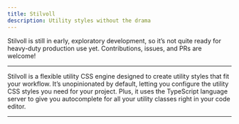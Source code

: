 ```yaml
---
title: Stilvoll
description: Utility styles without the drama
---
```



<Aside type="caution" title="Watch out!">
  Stilvoll is still in early, exploratory development, so it’s not quite ready
  for heavy-duty production use yet. Contributions, issues, and PRs are welcome!
</Aside>

---

Stilvoll is a flexible utility CSS engine designed to create utility styles that fit your workflow. It’s unopinionated by default, letting you configure the utility CSS styles you need for your project. Plus, it uses the TypeScript language server to give you autocomplete for all your utility classes right in your code editor.

---

<LinkCard title="Use it as a Vite Plugin" href="/integrations/vite" />
<LinkCard title="Use it as a PostCSS Plugin" href="/integrations/postcss" />
<LinkCard title="Use it as a CLI" href="/integrations/cli" />
<LinkCard title="Programmatic Usage" href="/integrations/programmatic-usage" />
